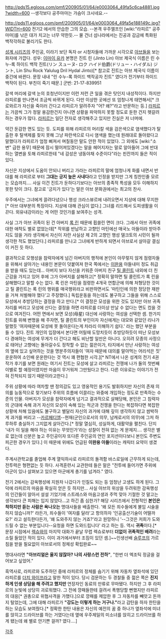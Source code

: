 http://pds15.egloos.com/pmf/200905/01/64/e0003064_49fa5c6ca4881.jpg?width=600
--생각보다 공주마마는 가슴이 크시네요.-- 

http://pds11.egloos.com/pmf/200905/01/64/e0003064_49fa5e188149c.jpg?WIDTH=600
전기2 에서의 안습한 그의 모습. --본격 우주엘프인 [wiki:"라피르" 공주마마]를 낚은 대가 치고는 너무 약한듯.-- 물 건너 섬나라에서는 진공과 감금에 특화된 백작각하로 불리기도 한다.


[[성계 시리즈]]의 주인공, 이라기 보단 독자 or 시청자들에 가까운 시각으로 [[아브]]들을 보는 화자에 가깝다.
성우: [[이마이 유카]]
본명은 진트 린 (Jinto Lin)
아브 제국식 이름은 린 수누-록 하이드 백작 진트(リン スューヌ- ロク ハイド伯爵(ドリュー・ハイダル) ジント, Lin Shu Rock Yalulug Dril Hydal Jinto)[* 참고로 진트는 아브 제국식 이름이 중간에 바뀐다. 문장 내내 "린 수누-록 하이드 백작공자 진트" 였다가 전기부터 하이드 백작이 된다. 부친이 죽기 때문.]
군번: 21-17-839951

갈색 머리에 갈색 눈의 호청년이지만 이런 저런 큰 일을 겪은 탓인지 내성적이다. 하지만 라피르를 만나면서 조금씩 바뀌게 된다. 다만 이상한 곳에선 또 엄청나게 태연해서[* 크로와르가 자신을 죽이러 간다고 라피르가 알려주자 "어? 왜?"라고 반문하는 등.] [[라피르]]는 가끔씩 그가 정말 용감한건지 아니면 상황을 파악하지 못할 정도로 둔한 건지 헷갈려 하는 경우가 많다. [[라피르]]는 일단 전자로 생각해주고 있지만 진실은 저 너머에. 

약간 둔감한 면도 있는 듯. 도피를 위해 라피르의 머리칼 색을 검은색으로 염색했다가 탈출한 후 탈색제를 찾지 못해 그냥 파란색으로 다시 염색을 했는데 원래대로 돌아왔다고 말했다가 라피르가 엄청 삐져서 며칠동안 말도 안한 적이 있었다. 그 외에도 [wiki:"소변" 급한 용무] 때문에 잠시 떨어져있겠다는 말을 헤어지자는 말로 알아들어 그에 반대하는 열변을 토해 라피르한테 "네 감성은 냉동야채 수준이다"라는 핀잔까지 들은 적이 있다.

자신은 지상에서 도움이 안되니 버리고 가라는 라피르의 말에 엄청나게 화를 내면서 반대를 해 라피르로 부터 '''그대는 긍지 높은 사내다'''라고 인정을 받지만 그게 칭찬인줄 모르는 모습까지.... 사실 이건 진트가 둔하다기보다는 아브의 종족적 특성을 모두 이해하지 못한 탓이 크다. 참고로 '긍지가 있다'는 말은 아브 문화권에서는 최고의 찬사.

우주에서는 그녀에게 끌려다녔으나 행성 크라스뷰르에 내려오면서 지상에 대해 무지한[* 아브 대부분의 특징이다. 지상에 대해 관심이 없다.] 그녀를 리드해서 도피생활을 이끈다. 외유내강이라는 게 어떤 것인가를 보여주는 성격.

사실 그가 아브 귀족이 된 건 아버지 [[록 린]] 때문에 휩쓸린 면이 크다. 그래서 아브 귀족에 대한 애착도 별로 없었는데[* 작위를 반납하고 고향인 마틴에선 매국노 아들이라 받아주지도 않을 거라 생각해서 자신이 자란 사실상 제 2의 고향인 행성 델크토의 시민이 될까 생각한 적도 했었단다.] 라피르를 만나고 그녀에게 반하게 되면서 아브로서 살아갈 결심이 커진 듯 하다.

결과적으로 모행성을 참략자에게 넘긴 아버지의 행적에 본인이 아무렇지 않게 점령자들을 위해서 살아가는 내용인 본문이 덧붙여져 한국 쪽에서는 [[이완용]] 아들내미 정도 취급을 받을 때도 있는데... 아버지 보다 자신을 키워준 아버지 친구 [[틸 콜린트]] 내외에 더 친근감을 가지고 있어 후에 그가 아버지를 살해하고[* 정확히 말하면 틸 콜린트가 록 린을 살해했다고 말할 수는 없다. 록 린은 마틴을 점령한 4개국 연합군에 의해 처형당한 것이고 틸 콜린트는 록 린의 행위를 매국행위라고 비판하면서도 '마틴인에 의한 정당한 재판을 거쳐 처벌해야 했다'고 주장했다.] 독립운동을 하는데도 불구하고 그들을 위해 스스로 모성에서 추방당하는 결정을 하고 만다.[* 이 결정은 모성을 위한 것도 있지만 아브 귀족자리를 버리고 모성에 산다는 결정을 하면 라피르를 더이상 만날 수 없다는 면도 컸을 것으로 여겨진다. 어떤 면에서 보면 모성(母星) 대신에 사랑하는 여성을 선택한 셈. 한가지 진트를 위해 변명을 해 주자면, 틸 콜린트의 부인이자 자신에게는 대모와 같았던 리나가 말했듯 '여자때문에 모성에 못 돌아온다는게 차라리 이해하기 쉽다.' 라는 했던 부분을 들 수 있다. 진트 개인의 입장에서 본다면 어릴때 도망치듯이 추방당하듯이 떠난 모성보다 경애하는 여성에 무게가 더 간다고 해도 비난할 일만은 아니다. 오히려 모종의 사정으로 태어난 고향에는 돌아갈수도 정착할 수 없는 젊은이가, 타지에서 만난 사랑하는 여성의 옆에 있고 싶어하는 것을 명분주의자들이 '여자 때문에 대의를 말아먹는 어리석은 짓' 운운하여 소인배 운운한다는 것 역시 꽤 편협한 시각.][* NT에서 나온 성계의 전기 4권 작가 후기를 보면 원래는 여기서 진트는 모성에 살고 라피르는 전쟁에 나가 둘의 첫번째 이별로 할 예정이였지만 마음이 무거워져 그만뒀다고 한다. 다른 이유로는 이야기가 전혀 진척되지 않기 때문이라고한다.]

주위 상황에 따라 여차할 땐 정의감도 있고 영웅적인 용기도 발휘하지만 자신의 존재 의의를 능동적으로 찾기보다 주위의 흐름에 이끌리는 와중에 개입하는 정도로 만족하는 수준의 인물. 아버지가 모성을 참략자에게 넘기고 결과적으로 살해당해, 본인은 그 침략자의 군대에 속해 과거 자신의 모성이 속해 있는 적군과 전쟁을 한다는 복잡하다면 복잡한 상황에 처해 있음에도 불구하고 별달리 자신의 과거에 대해 깊이 생각하지 않고 쌈박하게 과거를 버리고 --[[카르페디엠]]--현재(군인으로서의 의무, 남캐로서의 의무)에 그저 하루하루 충실하기 그지없게 살아간다.[* 정말 열심히, 성실하게, 대활약을 펼친다. 단지 '내가 이 일을 해야 하는 이유는 무엇인가'라는 성찰이 전혀 없는 게 문제지…. 생각은 별로 없는데 신분은 높고 주인공이자 또다른 주인공의 연인 포지션이다보니 본인도 주변도 피곤한 경우가 있다.] 이 때문에 위에도 언급된 '''이완용 아들'''이라는 캐릭터 요약이 생겼다.

주계사관학교를 졸업해 주계 열익하사로 라피르의 돌격함 바스로일에 근무하게 되는데, 전투력은 형편없는 듯 하다. 사격훈련시 교관한테 들은 말은 "전투에 들어가면 주위에 아군이 있나 살펴보고 있으면 아군에게 총기를 넘겨라." 였다.

전기 2에서는 감옥행성에 지원차 나갔다가 인질도 되는 등 엄청난 고생도 하게 된다. 그 덕에 라피르의 마음을 확실히 얻은 듯 하지만... 사실 아브의 위상을 두려워한 감옥행성의 인간들이 알아서 설설 기었기에 스트레스와 마음고생과 주먹 맞아 기절한 것 말고는 생각보다 큰 피해는 입지 않았다...고 하긴 좀 심한가?
해당 시리즈에서 전형적인 '''본인은 착하지만 듣는 사람은 욕나오는''' 명대사들을 배출한다.
'왜 모든 죄수들에게 불임 시술을 하지 않습니까?' 라든가,
죄수들이 '여자를 달라'고 항의하자 '인공출산기술이 어떨까요?' 라고 설득한다든가,
'왜 도와주지 않는 거죠?'라고 원망하니 '--그것은 저희가 도와드릴 수 없는 부분입니다--요청을 하면 도와드립니다' 라고 하는 등. 역시 '''귀족'''이다.[* 문장 시점에서 [[렉슈]]와의 마지막 대화가 끝날 무렵 렉슈로부터 '''더없이 귀족적인 배려'''라는 소릴 들었던 적이 있다. 이미 과거에서부터 조짐이 있던 셈.]~~인생선배 [[슬루프]]의 가르침을 받을 필요없이 아브로서의 정체성 확립완료~~

명대사라면 '''"아브리얼은 울지 않잖아? 나의 사랑스런 전하"''', "한번 더 엑조틱 정글을 걸어보고 싶었어."

흑역사로, 라피르와 도주하던 중에 라피르의 정체를 숨기기 위해 자동차 옆좌석에 있던 라피르를 [[더치 와이프]]라고 말한 적이 있다. 당시 검문하는 두 경찰들 중 젊은 쪽은 '''진지하게 인생 상담을 해 주려고 했지만''' 연장자인 동료의 만류로 무마됐다. 하지만 그 후 라피르의 눈빛에 상당히 괴로워했다. 
그 전에 깡패들한테 걸려서 폭행당할 뻔했지만 라피르의 대응[* 권총으로 위협사격을 가했다.]으로 깡패를 제압한 후 그 자동차를 빼앗고 돈까지 털었는데, 그에 대해 라피르가 '''"강도는 이렇게 하는 거구나."'''라고 감탄을 하자 한탄을 하는 모습도 보여줬다.[* 정확한 한탄 내용은 자신의 예전의 꿈 중 하나가 옆좌석에 미녀를 앉히고 드라이브를 하는 거였다는데 옆에 우주제일의 미소녀를 앉히고 드라이브를 하게 됐는데 왜 별로 안기쁜 걸까? 였다....]


[[각주]]
